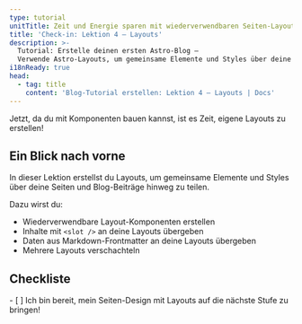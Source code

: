 ```yaml
---
type: tutorial
unitTitle: Zeit und Energie sparen mit wiederverwendbaren Seiten-Layouts
title: 'Check-in: Lektion 4 – Layouts'
description: >-
  Tutorial: Erstelle deinen ersten Astro-Blog —
  Verwende Astro-Layouts, um gemeinsame Elemente und Styles über deine Seiten und Blog-Beiträge hinweg zu teilen
i18nReady: true
head:
  - tag: title
    content: 'Blog-Tutorial erstellen: Lektion 4 – Layouts | Docs'
---
```



Jetzt, da du mit Komponenten bauen kannst, ist es Zeit, eigene Layouts zu erstellen!

## Ein Blick nach vorne

In dieser Lektion erstellst du Layouts, um gemeinsame Elemente und Styles über deine Seiten und Blog-Beiträge hinweg zu teilen.

Dazu wirst du:

- Wiederverwendbare Layout-Komponenten erstellen
- Inhalte mit `<slot />` an deine Layouts übergeben
- Daten aus Markdown-Frontmatter an deine Layouts übergeben
- Mehrere Layouts verschachteln

<Box icon="check-list">

## Checkliste

<Checklist>
- [ ] Ich bin bereit, mein Seiten-Design mit Layouts auf die nächste Stufe zu bringen!
</Checklist>
</Box>
